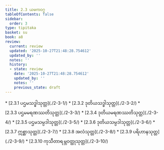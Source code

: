 ```yaml
---
title: 2.3 ယမကဝဂ္ဂ
tableOfContents: false
sidebar:
  order: 3
type: tipitaka
basket: su
book: a8
review:
  current: review
  updated: '2025-10-27T21:48:28.754612'
  updated_by: ''
  notes: ''
  history:
  - state: review
    date: '2025-10-27T21:48:28.754612'
    updated_by: ''
    notes: ''
    previous_state: draft
---
```



<ReviewStatus review={frontmatter.review} showDetails={true} />

<HypothesisAnnotation frontmatter={frontmatter} />

<DynamicBreadcrumb />



<TableOfContents book="a8" section="2.3">
* [2.3.1 ပဌမသဒ္ဓါသုတ္တ](./2-3-1/)
* [2.3.2 ဒုတိယသဒ္ဓါသုတ္တ](./2-3-2/)
* [2.3.3 ပဌမမရဏဿတိသုတ္တ](./2-3-3/)
* [2.3.4 ဒုတိယမရဏဿတိသုတ္တ](./2-3-4/)
* [2.3.5 ပဌမသမ္ပဒါသုတ္တ](./2-3-5/)
* [2.3.6 ဒုတိယသမ္ပဒါသုတ္တ](./2-3-6/)
* [2.3.7 ဣစ္ဆာသုတ္တ](./2-3-7/)
* [2.3.8 အလံသုတ္တ](./2-3-8/)
* [2.3.9 ပရိဟာနသုတ္တ](./2-3-9/)
* [2.3.10 ကုသီတာရမ္ဘဝတ္ထုသုတ္တ](./2-3-10/)
</TableOfContents>
